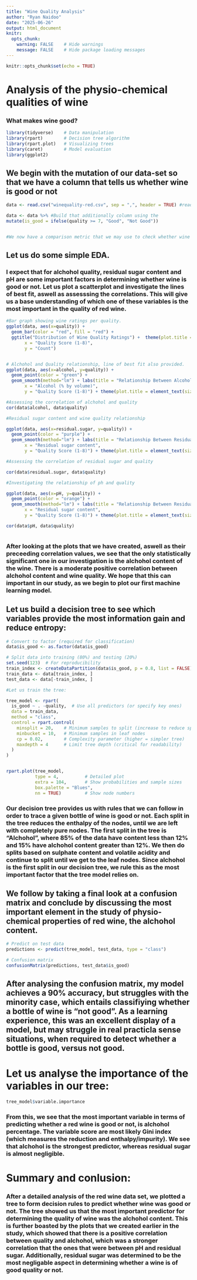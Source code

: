 ---
title: "Wine Quality Analysis"
author: "Ryan Naidoo"
date: "2025-06-26"
output: html_document
knitr:
  opts_chunk:
    warning: FALSE    # Hide warnings
    message: FALSE    # Hide package loading messages
---

```{r setup, include=FALSE}
knitr::opts_chunk$set(echo = TRUE)
```

# Analysis of the physio-chemical qualities of wine

### What makes wine good?

```{r libraries, include = FALSE}

library(tidyverse)    # Data manipulation
library(rpart)        # Decision tree algorithm
library(rpart.plot)   # Visualizing trees
library(caret)        # Model evaluation
library(ggplot2)


```

## We begin with the mutation of our data-set so that we have a column that tells us whether wine is good or not

```{r Preprocessing, include = TRUE}


data <- read.csv("winequality-red.csv", sep = ",", header = TRUE) #read in the dataset that we are working with

data <- data %>% #Build that additionally column using the 
mutate(is_good = ifelse(quality >= 7, "Good", "Not Good"))


#We now have a comparison metric that we may use to check whether wine is good or not
```

## Let us do some simple EDA.

### I expect that for alchohol quality, residual sugar content and pH are some important factors in determining whether wine is good or not. Let us plot a scatterplot and investigate the lines of best fit, aswell as assesssing the correlations. This will give us a base understanding of which one of these variables is the most important in the quality of red wine.

```{r EDA, include = TRUE}

#Bar graph showing wine ratings per quality.
ggplot(data, aes(x=quality)) + 
  geom_bar(color = "red", fill = "red") +
  ggtitle("Distribution of Wine Quality Ratings") +  theme(plot.title = element_text(size = 14, face = "bold", hjust = 0.5)) + labs(title = "Wine Quality Ratings",
       x = "Quality Score (1-8)",
       y = "Count") 


# Alchohol and Quality relationship, line of best fit also provided.
ggplot(data, aes(x=alcohol, y=quality)) +
  geom_point(color = "green") +
  geom_smooth(method="lm") + labs(title = "Relationship Between Alcohol Content and Wine Quality Ratings",
       x = "Alcohol (% by volume)",
       y = "Quality Score (1-8)") + theme(plot.title = element_text(size = 14, face = "bold", hjust = 0.5))

#Assessing the correlation of alchohol and quality
cor(data$alcohol, data$quality)

#Residual sugar content and wine quality relationship

ggplot(data, aes(x=residual.sugar, y=quality)) +
  geom_point(color = "purple") +
  geom_smooth(method="lm") + labs(title = "Relationship Between Residual Sugar Content and Wine Quality Ratings",
       x = "Residual sugar content",
       y = "Quality Score (1-8)") + theme(plot.title = element_text(size = 14, face = "bold", hjust = 0.5))

#Assessing the correlation of residual sugar and quality

cor(data$residual.sugar, data$quality)

#Investigating the relationship of ph and quality

ggplot(data, aes(x=pH, y=quality)) +
  geom_point(color = "orange") +
  geom_smooth(method="lm") + labs(title = "Relationship Between Residual Sugar Content and Wine Quality Ratings",
       x = "Residual sugar content",
       y = "Quality Score (1-8)") + theme(plot.title = element_text(size = 14, face = "bold", hjust = 0.5))

cor(data$pH, data$quality)



```

### After looking at the plots that we have created, aswell as their preceeding correlation values, we see that the only statistically significant one in our investigation is the alchohol content of the wine. There is a moderate positive correlation between alchohol content and wine quality. We hope that this can important in our study, as we begin to plot our first machine learning model.

## Let us build a decision tree to see which variables provide the most information gain and reduce entropy:

```{r tree, include = TRUE}

# Convert to factor (required for classification)
data$is_good <- as.factor(data$is_good)

# Split data into training (80%) and testing (20%)
set.seed(123)  # For reproducibility
train_index <- createDataPartition(data$is_good, p = 0.8, list = FALSE)
train_data <- data[train_index, ]
test_data <- data[-train_index, ]

#Let us train the tree:

tree_model <- rpart(
  is_good ~ . -quality,  # Use all predictors (or specify key ones)
  data = train_data,
  method = "class",
  control = rpart.control(
    minsplit = 20,    # Minimum samples to split (increase to reduce splits)
    minbucket = 10,   # Minimum samples in leaf nodes
    cp = 0.02,        # Complexity parameter (higher = simpler tree)
    maxdepth = 4      # Limit tree depth (critical for readability)
  )
)


rpart.plot(tree_model, 
           type = 4,          # Detailed plot
           extra = 104,       # Show probabilities and sample sizes
           box.palette = "Blues", 
           nn = TRUE)         # Show node numbers

```

### Our decision tree provides us with rules that we can follow in order to trace a given bottle of wine is good or not. Each split in the tree reduces the enthalpy of the nodes, until we are left with completely pure nodes. The first split in the tree is "Alchohol", where 85% of the data have content less than 12% and 15% have alchohol content greater than 12%. We then do splits based on sulphate content and volatile acidity and continue to split until we get to the leaf nodes. Since alchohol is the first split in our decision tree, we rule this as the most important factor that the tree model relies on. 

## We follow by taking a final look at a confusion matrix and conclude by discussing the most important element in the study of physio-chemical properties of red wine, the alchohol content.

``` {r confusionMatrix}

# Predict on test data
predictions <- predict(tree_model, test_data, type = "class")

# Confusion matrix
confusionMatrix(predictions, test_data$is_good)

```

## After analysing the confusion matrix, my model achieves a 90% accuracy, but struggles with the minority case, which entails classifiying whether a bottle of wine is "not good". As a learning experience, this was an excellent display of a model, but may struggle in real practicla sense situations, when required to detect whether a bottle is good, versus not good.

# Let us analyse the importance of the variables in our tree:

```{r variableAnalysis, include = TRUE}

tree_model$variable.importance

```

### From this, we see that the most important variable in terms of predicting whether a red wine is good or not, is alchohol percentage. The variable score are most likely Gini index (which measures the reduction and enthalpy/impurity). We see that alchohol is the strongest predictor, whereas residual sugar is almost negligible.

# Summary and conlusion:

### After a detailed analysis of the red wine data set, we plotted a tree to form decision rules to predict whether wine was good or not. The tree showed us that the most important predictor for determining the quality of wine was the alchohol content. This is further boasted by the plots that we created earlier in the study, which showed that there is a positive correlation between quality and alchohol, which was a stronger correlation that the ones that were between pH and residual sugar. Additionally, residual sugar was determined to be the most negligable aspect in determining whether a wine is of good quality or not.